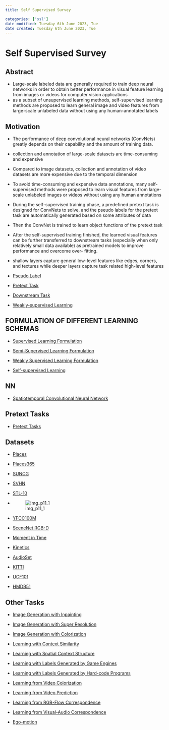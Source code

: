 ```yaml
---
title: Self Supervised Survey

categories: ['ssl']
date modified: Tuesday 6th June 2023, Tue
date created: Tuesday 6th June 2023, Tue
---
```


# Self Supervised Survey


## Abstract
- Large-scale labeled data are generally required to train deep neural networks in order to obtain better performance in visual feature learning from images or videos for computer vision applications 
- as a subset of unsupervised learning methods, self-supervised learning methods are proposed to learn general image and video features from large-scale unlabeled data without using any human-annotated labels 

## Motivation
- The performance of deep convolutional neural networks (ConvNets) greatly depends on their capability and the amount of training data. 
- collection and annotation of large-scale datasets are time-consuming and expensive 
- Compared to image datasets, collection and annotation of video datasets are more expensive due to the temporal dimension 
- To avoid time-consuming and expensive data annotations, many self-supervised methods were proposed to learn visual features from large-scale unlabeled images or videos without using any human annotations 
- During the self-supervised training phase, a predefined pretext task is designed for ConvNets to solve, and the pseudo labels for the pretext task are automatically generated based on some attributes of data 
- Then the ConvNet is trained to learn object functions of the pretext task 
- After the self-supervised training finished, the learned visual features can be further transferred to downstream tasks (especially when only relatively small data available) as pretrained models to improve performance and overcome over- fitting. 
- shallow layers capture general low-level features like edges, corners, and textures while deeper layers capture task related high-level features 

- [Pseudo Label](Pseudo Label.qmd)

- [Pretext Task](Pretext Task.qmd)

- [Downstream Task](Downstream Task.qmd)

- [Weakly-supervised Learning](Weakly-supervised Learning.qmd)

## FORMULATION OF DIFFERENT LEARNING SCHEMAS
- [Supervised Learning Formulation](Supervised Learning Formulation.qmd)

- [Semi-Supervised Learning Formulation](Semi-Supervised Learning Formulation.qmd)

- [Weakly Supervised Learning Formulation](Weakly Supervised Learning Formulation.qmd)
- [Self-supervised Learning](Self-supervised Learning.qmd)

## NN
- [Spatiotemporal Convolutional Neural Network](Spatiotemporal Convolutional Neural Network.qmd)

## Pretext Tasks
- [Pretext Tasks](Pretext Tasks.qmd)

## Datasets
- [Places](Places.qmd)

- [Places365](Places365.qmd)

- [SUNCG](SUNCG.qmd)

- [SVHN](SVHN.qmd)

- [STL-10](STL-10.qmd)
- ![img_p11_1](img_p11_1.png) 

- [YFCC100M](YFCC100M.qmd)

- [SceneNet RGB-D](SceneNet RGB-D.qmd)
- [Moment in Time](Moment in Time.qmd)

- [Kinetics](Kinetics.qmd)

- [AudioSet](AudioSet.qmd)

- [KITTI](KITTI.qmd)

- [UCF101](UCF101.qmd)

- [HMDB51](HMDB51.qmd) 

## Other Tasks
- [Image Generation with Inpainting](Image Generation with Inpainting.qmd)

- [Image Generation with Super Resolution](Image Generation with Super Resolution.qmd)

- [Image Generation with Colorization](Image Generation with Colorization.qmd)

- [Learning with Context Similarity](Learning with Context Similarity.qmd)

- [Learning with Spatial Context Structure](Learning with Spatial Context Structure.qmd)

- [Learning with Labels Generated by Game Engines](Learning with Labels Generated by Game Engines.qmd)

- [Learning with Labels Generated by Hard-code Programs](Learning with Labels Generated by Hard-code Programs.qmd)

- [Learning from Video Colorization](Learning from Video Colorization.qmd)

- [Learning from Video Prediction](Learning from Video Prediction.qmd)

- [Learning from RGB-Flow Correspondence](Learning from RGB-Flow Correspondence.qmd)

- [Learning from Visual-Audio Correspondence](Learning from Visual-Audio Correspondence.qmd)

- [Ego-motion](Ego-motion.qmd)




